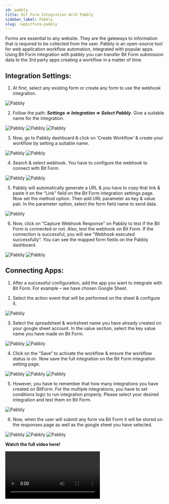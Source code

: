 ```yaml
---
id: pabbly
title: Bit Form Integration With Pabbly 
sidebar_label: Pabbly
slug: /wpbitform-pabbly
---
```


Forms are essential to any website. They are the gateways to information that is required to be collected from the user. Pabbly is an open-source tool for web application workflow automation, integrated with popular apps. Using Bit Form integration with pabbly you can transfer Bit Form submission data to the 3rd party apps creating a workflow in a matter of time.

## Integration Settings:  
1. At first, select any existing form or create any form to use the webhook integration.

 <Image src="Pabbly/1_Create Form- Bit Form" alt="Pabbly" w="1020" h="400" />

2. Follow the path: ***Settings => Integration => Select Pabbly***. Give a suitable name for the integration.

 <Image src="Pabbly/2_Integration to Settings- Bit Form" alt="Pabbly" w="1020" h="400" />

 <Image src="Pabbly/3_Select Integration -Bit Form" alt="Pabbly" w="1020" h="400" />

 <Image src="Pabbly/4_Set Integration Name- Bit Form" alt="Pabbly" w="1020" h="400" />

 3. Now, go to Pabbly dashboard & click on  ‘Create Workflow‘ & create your workflow by setting a suitable name.

 <Image src="Pabbly/5_Pabbly Dashboard- Bit Form" alt="Pabbly" w="1020" h="400" />

 <Image src="Pabbly/6_Set Workflow name- Bit Form" alt="Pabbly" w="1020" h="400" />

4. Search & select webhook. You have to configure the webhook to connect with Bit Form.

 <Image src="Pabbly/6_Set Workflow name- Bit Form" alt="Pabbly" w="1020" h="400" />

 <Image src="Pabbly/7_Search webhook & copy url- Bit Form" alt="Pabbly" w="1020" h="400" />

5. Pabbly will automatically generate a URL & you have to copy that link & paste it on the “Link” field on the Bit Form integration settings page. Now set the method option. Then add URL parameter as key & value pair. In the parameter option, select the form field name to send data.

 <Image src="Pabbly/8_Paste URL & URL parameter- Bit Form" alt="Pabbly" w="1020" h="400" />

6. Now, click on “Capture Webhook Response” on Pabbly to test if the Bit Form is connected or not. Also, test the webhook on Bit Form.  If the connection is successful, you will see “Webhook executed successfully“. You can see the mapped form fields on the Pabbly dashboard.

 <Image src="Pabbly/9_Capture Webhook Response- Bit Form" alt="Pabbly" w="1020" h="400" />

 <Image src="Pabbly/10_Test Webhook- Bit Form" alt="Pabbly" w="1020" h="400" />

## Connecting Apps: 
1. After a successful configuration, add the app you want to integrate with Bit Form. For example – we have chosen Google Sheet.

2. Select the action event that will be performed on the sheet & configure it. 

 <Image src="Pabbly/11_Choose App & Action event- Bit Form " alt="Pabbly" w="1020" h="400" />

3. Select the spreadsheet & worksheet name you have already created on your google sheet account. In the value section, select the key value name you have made on Bit Form.

 <Image src="Pabbly/12_Select Existing Google sheet- Bit Form " alt="Pabbly" w="1020" h="400" />

 <Image src="Pabbly/13_Set credentials- Bit Form" alt="Pabbly" w="1020" h="400" />

4. Click on the “Save” to activate the workflow & ensure the workflow status is on. Now save the full integration on the Bit Form integration setting page.

 <Image src="Pabbly/14_Enable Workflow status on- Bit Form" alt="Pabbly" w="1020" h="400" />

 <Image src="Pabbly/15_Finish & Save- Bit Form" alt="Pabbly" w="1020" h="400" />

 <Image src="Pabbly/16_Created Workflow- Bit Form" alt="Pabbly" w="1020" h="400" />

5. However, you have to remember that how many integrations you have created on BitForm. For the multiple integrations, you have to set conditions logic to run integration properly. Please select your desired integration and test them on Bit Form.

 <Image src="Pabbly/17_Conditional logic- Bit Form" alt="Pabbly" w="1020" h="400" />

6. Now, when the user will submit any form via Bit Form it will be stored on the responses page as well as the google sheet you have selected.

 <Image src="Pabbly/18_Input- Bit Form" alt="Pabbly" w="1020" h="400" />
 
 <Image src="Pabbly/19_Responses- Bit Form" alt="Pabbly" w="1020" h="400" />

 <Image src="Pabbly/20_Google Sheet- Bit Form" alt="Pabbly" w="1020" h="400" />

**Watch the full video here!**

<Video youtube src="SE_ncIRtv7Q" /> 

 

 

